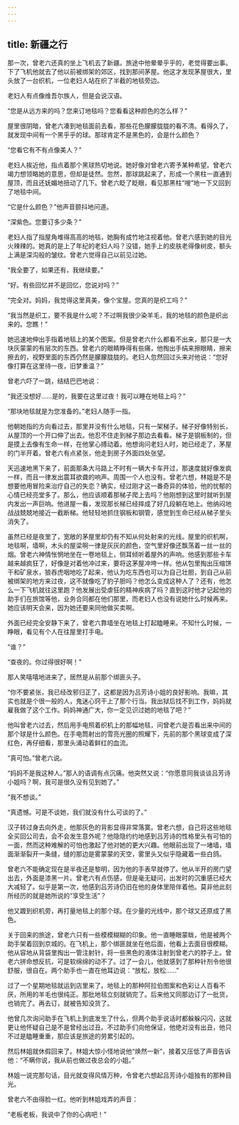 ```yaml
---
---
---
```

title: 新疆之行
---




那一次，曾老六还真的坐上飞机去了新疆。旅途中他晕晕乎乎的，老觉得要出事。下了飞机他就去了他以前被绑架的郊区，找到那间茅屋。他这才发现茅屋很大，里头放了一台织机，一位老妇人站在织了半截的地毯旁边。

老妇人有点像维吾尔族人，但是会说汉语。

“您是从远方来的吗？您来订地毯吗？您看看这种颜色的怎么样？”

屋里很阴暗，曾老六凑到地毯面前去看，那些花色朦朦胧胧的看不清。看得久了，就发现中间有一个黑乎乎的球。那球肯定不是黑色的，会是什么颜色？

“您看它有不有点像美人？”

老妇人挨近他，指点着那个黑球热切地说。她好像对曾老六寄予某种希望。曾老六竭力想领略她的意思，但却是徒然。忽然，那球跳起来了，形成一个黑柱一直通到屋顶，而且还妩媚地扭动了几下。曾老六眨了眨眼，看见那黑柱“嗖”地一下又回到了地毯中间。

“它是什么颜色？”他声音颤抖地问道。

“深紫色。您要订多少条？”

老妇人指了指屋角堆得高高的地毯，她胸有成竹地注视着他。曾老六感到她的目光火辣辣的。她真的是上了年纪的老妇人吗？没错，她手上的皮肤老得像树皮，额头上满是深沟般的皱纹。曾老六觉得自己以前见过她。

“我全要了，如果还有，我继续要。”

“好。有些回忆并不是回忆，您说对吗？”

“完全对。妈妈，我觉得这里真美，像个宝屋。您真的是织工吗？”

“我当然是织工，要不我是什么呢？不过啊我很少染羊毛，我的地毯的颜色是织出来的。您瞧！”

她迅速地伸出手指着地毯上的某个图案。但是曾老六什么都看不出来，那只是一大块灰蒙蒙的有层次的东西。曾老六的眼睛睁得有些痛，他掏出手绢来擦眼睛，擦来擦去的，视野里面的东西仍然是朦朦胧胧的。老妇人忽然回过头来对他说：“您好像打算在这里待一夜，旧梦重温？”

曾老六吓了一跳，结结巴巴地说：

“我还没想好……是的，我要在这里过夜！我可以睡在地毯上吗？”

“那块地毯就是为您准备的。”老妇人随手一指。

他朝她指的方向看过去，那里并没有什么地毯，只有一架梯子。梯子好像特别长，从屋顶的一个开口伸了出去。他忍不住走到梯子那边去看看。梯子是钢板制的，但是摸上去像有生命一样，在他掌心搏动着。他想询问老妇人时，她已经走了，茅屋的门半开着。曾老六有点紧张，他走到房子外面四处张望。

天迅速地黑下来了，前面那条大马路上不时有一辆大卡车开过，那速度就好像发疯一样，而且一律发出震耳欲聋的响声。周围一个人也没有。曾老六想，林姐是不是想要他用冒险来治疗自己的失恋？确实，经过刚才这一番奇异的体验，他的忧郁的心情已经亮堂多了。那么，他应该顺着那梯子爬上去吗？他刚想到这里时就听到屋内发出一声巨响。他进屋一看，发现那长梯已经摔成了好几段躺在地上。他纳闷地战战兢兢地接近一截断梯。他轻轻地抓住钢板和钢管，感觉到生命已经从梯子里头消失了。

虽然已经是夜里了，宽敞的茅屋里却仍有不知从何处射来的光线。屋里的织机啊，地毯啊，墙啊，木头的屋梁啊一律是灰灰的颜色，空气里好像还飘荡着一丝一丝的烟。曾老六神情怅惘地坐在一卷地毯上，侧耳倾听着屋外的声响。他感到那些卡车越来越疯狂了，好像是对着他冲过来，要将这茅屋冲垮一样。他从包里掏出压缩饼干和矿泉水，狼吞虎咽地吃了起来，他认为吃东西也可以为自己壮胆，到自己从前被绑架的地方来过夜，这不就像吃了豹子胆吗？他怎么变成这种人了？还有，他怎么一下飞机就往这里跑？他发展出受虐狂的精神疾病了吗？直到这时他才记起他的助手们在旅馆等他，业务合同都在他们那里，而老妇人也没有说她什么时候再来。她应该明天会来，因为她还要来同他做买卖啊。

外面已经完全安静下来了，曾老六靠墙坐在地毯上打起瞌睡来。不知什么时候，一睁眼，看见有个人在往屋里打手电。

“谁？”

“查夜的。你过得很好啊！”

那人笑嘻嘻地进来了，居然是从前那个绑匪头子。

“你不要紧张，我已经改邪归正了，这都是因为吕芳诗小姐的良好影响。我嘛，其实也就是个很一般的人，鬼迷心窍干上了那个行当。我出狱后找不到工作，妈妈就雇我做了这个工作。妈妈神通广大，你一定见识过她的地毯了吧？”

他叫曾老六过去，然后用手电照着织机上的那幅地毯，问曾老六是否看出来中间的那个球是什么颜色。在手电筒射出的雪亮光圈的照耀下，先前的那个黑球变成了深红色，再仔细看，那里头涌动着鲜红的血流。

“真可怕。”曾老六说。

“妈妈不是我这种人。”那人的语调有点沉痛。他突然又说：“你愿意同我谈谈吕芳诗小姐吗？啊，我可是很久没有见到她了。”

“我不想谈。”

“真遗憾。可是不谈她，我们就没有什么可谈的了。”

汉子转过身去向外走，他那灰色的背影显得非常落寞。曾老六想，自己将这些地毯全买回公司去，会不会发生意外呢？他隐隐约约地感到吕芳诗的性格里头有可怕的一面，然而这种难解的可怕也激起了他对她的更大兴趣。他眼前出现了一堵墙，墙面渐渐裂开一条缝，缝的那边是雾蒙蒙的天空，雾里头又似乎隐藏着一些白鸽。

曾老六不能确定现在是半夜还是黎明，因为他的手表早就停了。他从半开的房门望出去，外面是漆黑一片。曾老六有点伤感，但是毫无疑问，出发时的沉重感已经大大减轻了。似乎是第一次，他感到吕芳诗仍旧在他的身体里陪伴着他。莫非他此刻所经历的就是她所说的“享受生活”？

他又踱到织机旁，再打量地毯上的那个球。在少量的光线中，那个球又还原成了黑色。

关于回来的旅途，曾老六只有一些模模糊糊的印象。他一直睡眼蒙眬，他是被两个助手架着回到京城的。在飞机上，那个绑匪就坐在他后面，他看上去面目很模糊。他从容地从背袋里掏出一管注射针，将一些黑色的液体注射到曾老六的脖子上。曾老六拼命想反抗，可是软绵绵的动不了。过了一会儿，他就感到了那种针剂令他很舒服，很自在。两个助手也一直在他耳边说：“放松，放松……”

过了一个星期地毯就运到店里来了。地毯上的那种阿拉伯图案和色彩让人百看不厌，所用的羊毛也很纯正。那批地毯立刻就销完了。后来他又同那边订了一批货，也销完了。再去订，就被告知没货了。

他曾几次询问助手在飞机上到底发生了什么，但两个助手说话时都躲躲闪闪，这就更让他怀疑自己是不是曾经出过丑。不过助手们向他保证，他绝对没有出丑，他只不过是瞌睡重重，那应该是旅途的劳累引起的。

然后林姐就休假回来了。林姐大惊小怪地说他“焕然一新”，接着又压低了声音告诉他：“不瞒你说，我从前也做过夜总会的小姐。”

林姐一说完那句话，目光就变得风情万种，令曾老六想起吕芳诗小姐独有的那种目光。

曾老六不由得脸一红。他听到林姐戏弄的声音：

“老板老板，我说中了你的心病吧！”